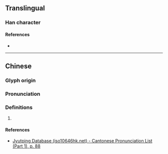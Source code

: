 {{character info/new}}
==Translingual==

===Han character===
{{Han char|rn=32|rad=土|as=09|sn=12|four=|canj=GUCE|ids=⿰土㚇}}

====References====
* {{Han ref|kx=0233.280|dkj=05267|dj=0471.050|hdz=10465.080|uh=582B|ud=22571}}

----

==Chinese==
{{zh-forms}}

===Glyph origin===
{{Han etym}}

===Pronunciation===
{{zh-pron
|m=zōng
|c=zung1
|mc=y
|oc=y
|cat=
}}

===Definitions===
{{zh-hanzi}}

# {{rfdef|zh}}

====References====
* [http://www.iso10646hk.net/jp/document/download.jsp Jyutping Database (iso10646hk.net) - Cantonese Pronunciation List (Part 1), p. 88]